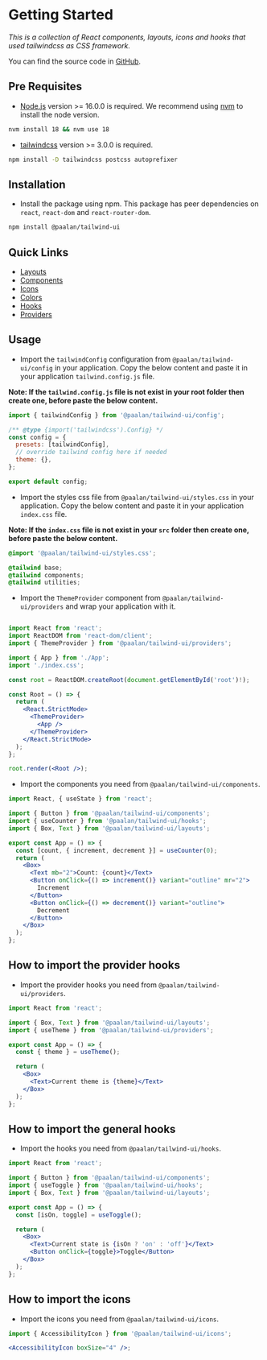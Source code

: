 
<Meta title="System/Getting Started" />

# Getting Started

_This is a collection of React components, layouts, icons and hooks that used tailwindcss as CSS framework._

You can find the source code in [GitHub](https://github.com/paalamugan/paalan-tailwind-ui).

## Pre Requisites

- [Node.js](https://nodejs.org/en/) version >= 16.0.0 is required. We recommend using [nvm](https://www.freecodecamp.org/news/node-version-manager-nvm-install-guide/) to install the node version.

```bash
nvm install 18 && nvm use 18
```

- [tailwindcss](https://tailwindcss.com/docs/guides/vite) version >= 3.0.0 is required.

```bash
npm install -D tailwindcss postcss autoprefixer
```

## Installation

- Install the package using npm. This package has peer dependencies on `react`, `react-dom` and `react-router-dom`.

```bash
npm install @paalan/tailwind-ui
```

## Quick Links

- [Layouts](/docs/layouts-box--docs)
- [Components](/docs/components-accordion--docs)
- [Icons](/docs/icons-all-icons--docs)
- [Colors](/docs/system-colors--docs)
- [Hooks](/docs/hooks-state-management-usecallbackref--documentation)
- [Providers](/docs/providers-themeprovider--docs)

## Usage

- Import the `tailwindConfig` configuration from `@paalan/tailwind-ui/config` in your application. Copy the below content and paste it in your application `tailwind.config.js` file.

**Note: If the `tailwind.config.js` file is not exist in your root folder then create one, before paste the below content.**

```js
import { tailwindConfig } from '@paalan/tailwind-ui/config';

/** @type {import('tailwindcss').Config} */
const config = {
  presets: [tailwindConfig],
  // override tailwind config here if needed
  theme: {},
};

export default config;
```

- Import the styles css file from `@paalan/tailwind-ui/styles.css` in your application. Copy the below content and paste it in your application `index.css` file.

**Note: If the `index.css` file is not exist in your `src` folder then create one, before paste the below content.**

```css
@import '@paalan/tailwind-ui/styles.css';

@tailwind base;
@tailwind components;
@tailwind utilities;
```

- Import the `ThemeProvider` component from `@paalan/tailwind-ui/providers` and wrap your application with it.

```jsx

import React from 'react';
import ReactDOM from 'react-dom/client';
import { ThemeProvider } from '@paalan/tailwind-ui/providers';

import { App } from './App';
import './index.css';

const root = ReactDOM.createRoot(document.getElementById('root')!);

const Root = () => {
  return (
    <React.StrictMode>
      <ThemeProvider>
        <App />
      </ThemeProvider>
    </React.StrictMode>
  );
};

root.render(<Root />);
```

- Import the components you need from `@paalan/tailwind-ui/components`.

```jsx
import React, { useState } from 'react';

import { Button } from '@paalan/tailwind-ui/components';
import { useCounter } from '@paalan/tailwind-ui/hooks';
import { Box, Text } from '@paalan/tailwind-ui/layouts';

export const App = () => {
  const [count, { increment, decrement }] = useCounter(0);
  return (
    <Box>
      <Text mb="2">Count: {count}</Text>
      <Button onClick={() => increment()} variant="outline" mr="2">
        Increment
      </Button>
      <Button onClick={() => decrement()} variant="outline">
        Decrement
      </Button>
    </Box>
  );
};
```

## How to import the provider hooks

- Import the provider hooks you need from `@paalan/tailwind-ui/providers`.

```jsx
import React from 'react';

import { Box, Text } from '@paalan/tailwind-ui/layouts';
import { useTheme } from '@paalan/tailwind-ui/providers';

export const App = () => {
  const { theme } = useTheme();

  return (
    <Box>
      <Text>Current theme is {theme}</Text>
    </Box>
  );
};
```

## How to import the general hooks

- Import the hooks you need from `@paalan/tailwind-ui/hooks`.

```jsx
import React from 'react';

import { Button } from '@paalan/tailwind-ui/components';
import { useToggle } from '@paalan/tailwind-ui/hooks';
import { Box, Text } from '@paalan/tailwind-ui/layouts';

export const App = () => {
  const [isOn, toggle] = useToggle();

  return (
    <Box>
      <Text>Current state is {isOn ? 'on' : 'off'}</Text>
      <Button onClick={toggle}>Toggle</Button>
    </Box>
  );
};
```

## How to import the icons

- Import the icons you need from `@paalan/tailwind-ui/icons`.

```jsx
import { AccessibilityIcon } from '@paalan/tailwind-ui/icons';

<AccessibilityIcon boxSize="4" />;
```
